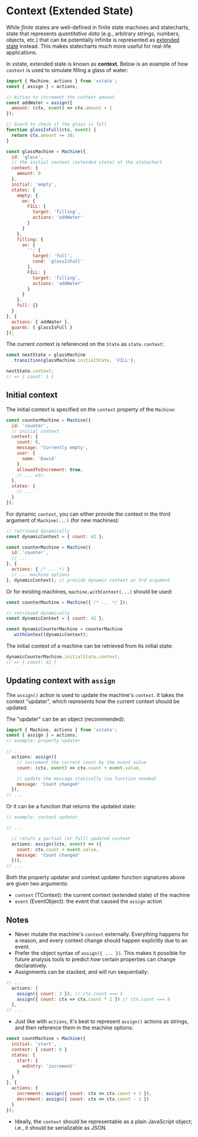 
# Context (Extended State)

<StateChart machine={glassMachine} />

While _finite_ states are well-defined in finite state machines and statecharts, state that represents _quantitative data_ (e.g., arbitrary strings, numbers, objects, etc.) that can be potentially infinite is represented as [extended state](https://en.wikipedia.org/wiki/UML_state_machine#Extended_states) instead. This makes statecharts much more useful for real-life applications.

In xstate, extended state is known as **context**. Below is an example of how `context` is used to simulate filling a glass of water:

```js
import { Machine, actions } from 'xstate';
const { assign } = actions;

// Action to increment the context amount
const addWater = assign({
  amount: (ctx, event) => ctx.amount + 1
});

// Guard to check if the glass is full
function glassIsFull(ctx, event) {
  return ctx.amount >= 10;
}

const glassMachine = Machine({
  id: 'glass',
  // the initial context (extended state) of the statechart
  context: {
    amount: 0
  },
  initial: 'empty',
  states: {
    empty: {
      on: {
        FILL: {
          target: 'filling',
          actions: 'addWater'
        }
      }
    },
    filling: {
      on: {
        '': {
          target: 'full',
          cond: 'glassIsFull'
        },
        FILL: {
          target: 'filling',
          actions: 'addWater'
        }
      }
    },
    full: {}
  }
}, {
  actions: { addWater },
  guards: { glassIsFull }
});
```

The current context is referenced on the `State` as `state.context`:

```js
const nextState = glassMachine
  .transition(glassMachine.initialState, 'FILL');

nextState.context;
// => { count: 1 }
```

## Initial context

The initial context is specified on the `context` property of the `Machine`:

```js
const counterMachine = Machine({
  id: 'counter', 
  // initial context
  context: {
    count: 0,
    message: 'Currently empty',
    user: {
      name: 'David'
    },
    allowedToIncrement: true,
    // ... etc.
  },
  states: {
    // ...
  }
});
```

For dynamic `context`, you can either provide the context in the third argument of `Machine(...)` (for new machines):

```js
// retrieved dynamically
const dynamicContext = { count: 42 };

const counterMachine = Machine({
  id: 'counter',
  // ...
}, {
  actions: { /* ... */ }
  // ... machine options
}, dynamicContext); // provide dynamic context as 3rd argument
```

Or for existing machines, `machine.withContext(...)` should be used:

```js
const counterMachine = Machine({ /* ... */ });

// retrieved dynamically
const dynamicContext = { count: 42 };

const dynamicCounterMachine = counterMachine
  .withContext(dynamicContext);
```

The initial context of a machine can be retrieved from its initial state:

```js
dynamicCounterMachine.initialState.context;
// => { count: 42 }
```

## Updating context with `assign`

The `assign()` action is used to update the machine's `context`. It takes the context "updater", which represents how the current context should be updated.

The "updater" can be an object (recommended):

```js
import { Machine, actions } from 'xstate';
const { assign } = actions;
// example: property updater

// ...
  actions: assign({
    // increment the current count by the event value
    count: (ctx, event) => ctx.count + event.value,

    // update the message statically (no function needed)
    message: 'Count changed'
  }),
// ...
```

Or it can be a function that returns the updated state:

```js
// example: context updater

// ...

  // return a partial (or full) updated context
  actions: assign((ctx, event) => ({
    count: ctx.count + event.value,
    message: 'Count changed'
  })),
// ...
```

Both the property updater and context updater function signatures above are given two arguments:

- `context` (TContext): the current context (extended state) of the machine
- `event` (EventObject): the event that caused the `assign` action

## Notes

- Never mutate the machine's `context` externally. Everything happens for a reason, and every context change should happen explicitly due to an event.
- Prefer the object syntax of `assign({ ... })`. This makes it possible for future analysis tools to predict _how_ certain properties can change declaratively.
- Assignments can be stacked, and will run sequentially:

```js
// ...
  actions: [
    assign({ count: 3 }), // ctx.count === 3
    assign({ count: ctx => ctx.count * 2 }) // ctx.count === 6
  ],
// ...
```

- Just like with `actions`, it's best to represent `assign()` actions as strings, and then reference them in the machine options:

```js
const countMachine = Machine({
  initial: 'start',
  context: { count: 0 }
  states: {
    start: {
      onEntry: 'increment'
    }
  }
}, {
  actions: {
    increment: assign({ count: ctx => ctx.count + 1 }),
    decrement: assign({ count: ctx => ctx.count - 1 })
  }
});
```

- Ideally, the `context` should be representable as a plain JavaScript object; i.e., it should be serializable as JSON.
